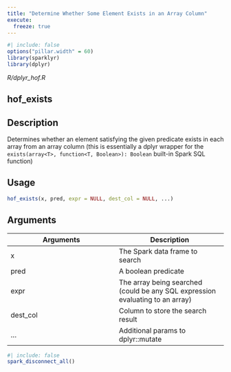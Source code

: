 ```yaml
---
title: "Determine Whether Some Element Exists in an Array Column"
execute:
  freeze: true
---
```


```r
#| include: false
options("pillar.width" = 60)
library(sparklyr) 
library(dplyr)
```

*R/dplyr_hof.R*

## hof_exists

## Description
Determines whether an element satisfying the given predicate exists in each array from an array column (this is essentially a dplyr wrapper for the `exists(array<T>, function<T, Boolean>): Boolean` built-in Spark SQL function) 


## Usage
```r
hof_exists(x, pred, expr = NULL, dest_col = NULL, ...) 
```

## Arguments
|Arguments|Description|
|---|---|
| x | The Spark data frame to search |
| pred | A boolean predicate |
| expr | The array being searched (could be any SQL expression evaluating to an array) |
| dest_col | Column to store the search result |
| ... | Additional params to dplyr::mutate |








```r
#| include: false
spark_disconnect_all()
```
